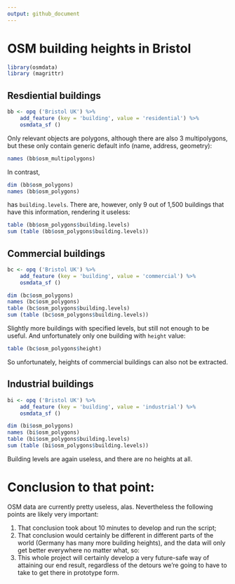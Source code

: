 ```yaml
---
output: github_document
---
```



# OSM building heights in Bristol

```r
library(osmdata)
library (magrittr)
```

## Resdiential buildings

```r
bb <- opq ('Bristol UK') %>% 
    add_feature (key = 'building', value = 'residential') %>%
    osmdata_sf ()
```
Only relevant objects are polygons, although there are also 3 multipolygons, but
these only contain generic default info (name, address, geometry): 
```r
names (bb$osm_multipolygons)
```
In contrast,
```r
dim (bb$osm_polygons)
names (bb$osm_polygons)
```
has `building.levels`. There are, however, only 9 out of 1,500 buildings that
have this information, rendering it useless:
```r
table (bb$osm_polygons$building.levels)
sum (table (bb$osm_polygons$building.levels))
```

## Commercial buildings

```r
bc <- opq ('Bristol UK') %>% 
    add_feature (key = 'building', value = 'commercial') %>%
    osmdata_sf ()
```
```r
dim (bc$osm_polygons)
names (bc$osm_polygons)
table (bc$osm_polygons$building.levels)
sum (table (bc$osm_polygons$building.levels))
```
Slightly more buildings with specified levels, but still not enough to be
useful. And unfortunately only one building with `height` value:
```r
table (bc$osm_polygons$height)
```
So unfortunately, heights of commercial buildings can also not be extracted.

## Industrial buildings

```r
bi <- opq ('Bristol UK') %>% 
    add_feature (key = 'building', value = 'industrial') %>%
    osmdata_sf ()
```
```r
dim (bi$osm_polygons)
names (bi$osm_polygons)
table (bi$osm_polygons$building.levels)
sum (table (bi$osm_polygons$building.levels))
```
Building levels are again useless, and there are no heights at all.

# Conclusion to that point:

OSM data are currently pretty useless, alas. Nevertheless the following points
are likely very important:

1. That conclusion took about 10 minutes to develop and run the script;
2. That conclusion would certainly be different in different parts of the world
   (Germany has many more building heights), and the data will only get better
   everywhere no matter what, so:
3. This whole project will certainly develop a very future-safe way of attaining
   our end result, regardless of the detours we're going to have to take to get
   there in prototype form.
